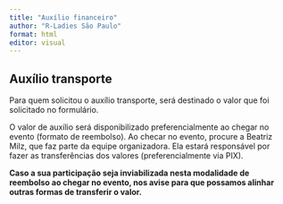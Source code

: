 ```yaml
---
title: "Auxílio financeiro"
author: "R-Ladies São Paulo"
format: html
editor: visual
---
```


## Auxílio transporte

Para quem solicitou o auxílio transporte, será destinado o valor que foi solicitado no formulário.

O valor de auxílio será disponibilizado preferencialmente ao chegar no evento (formato de reembolso). Ao checar no evento, procure a Beatriz Milz, que faz parte da equipe organizadora. Ela estará responsável por fazer as transferências dos valores (preferencialmente via PIX).

**Caso a sua participação seja inviabilizada nesta modalidade de reembolso ao chegar no evento, nos avise para que possamos alinhar outras formas de transferir o valor.**
